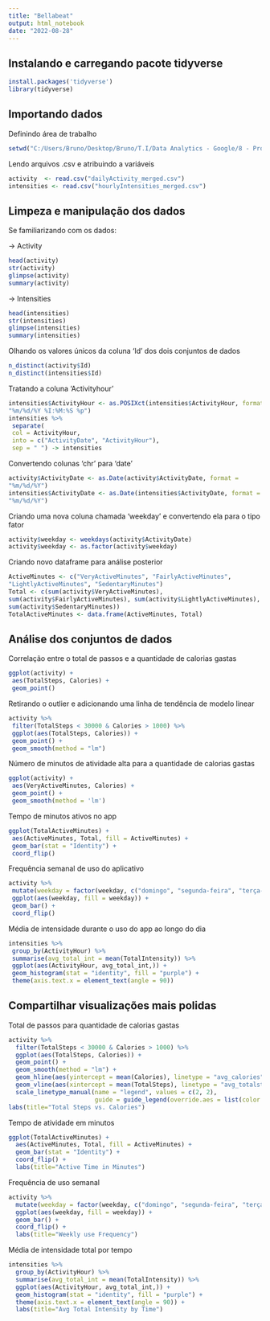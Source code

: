 ---
title: "Bellabeat"
output: html_notebook
date: "2022-08-28"
---

## Instalando e carregando pacote tidyverse

```{r}
install.packages('tidyverse')
library(tidyverse)
```

## Importando dados

Definindo área de trabalho
```{r}
setwd("C:/Users/Bruno/Desktop/Bruno/T.I/Data Analytics - Google/8 - Projeto final de Data Analytics do Google/Caso de Estudo 2_Bellabeat/Fitabase Data 4.12.16-5.12.16")
```

Lendo arquivos .csv e atribuindo a variáveis
```{r}
activity  <- read.csv("dailyActivity_merged.csv")
intensities <- read.csv("hourlyIntensities_merged.csv")
```

## Limpeza e manipulação dos dados

Se familiarizando com os dados:

-> Activity
```{r}
head(activity)
str(activity)
glimpse(activity)
summary(activity)
```

-> Intensities
```{r}
head(intensities)
str(intensities)
glimpse(intensities)
summary(intensities)
```

Olhando os valores únicos da coluna 'Id' dos dois conjuntos de dados
```{r}
n_distinct(activity$Id)
n_distinct(intensities$Id)
```

Tratando a coluna 'Activityhour'
```{r}
intensities$ActivityHour <- as.POSIXct(intensities$ActivityHour, format = 
"%m/%d/%Y %I:%M:%S %p")
intensities %>% 
 separate(
 col = ActivityHour,
 into = c("ActivityDate", "ActivityHour"),
 sep = " ") -> intensities
```

Convertendo colunas 'chr' para 'date'
```{r}
activity$ActivityDate <- as.Date(activity$ActivityDate, format = 
"%m/%d/%Y")
intensities$ActivityDate <- as.Date(intensities$ActivityDate, format = 
"%m/%d/%Y")
```

Criando uma nova coluna chamada 'weekday' e convertendo ela para o tipo fator
```{r}
activity$weekday <- weekdays(activity$ActivityDate)
activity$weekday <- as.factor(activity$weekday)
```

Criando novo dataframe para análise posterior
```{r}
ActiveMinutes <- c("VeryActiveMinutes", "FairlyActiveMinutes", 
"LightlyActiveMinutes", "SedentaryMinutes")
Total <- c(sum(activity$VeryActiveMinutes),
sum(activity$FairlyActiveMinutes), sum(activity$LightlyActiveMinutes),
sum(activity$SedentaryMinutes))
TotalActiveMinutes <- data.frame(ActiveMinutes, Total)
```

## Análise dos conjuntos de dados

Correlação entre o total de passos e a quantidade de calorias gastas
```{r}
ggplot(activity) +
 aes(TotalSteps, Calories) +
 geom_point()
```

Retirando o outlier e adicionando uma linha de tendência de modelo linear
```{r}
activity %>% 
 filter(TotalSteps < 30000 & Calories > 1000) %>% 
 ggplot(aes(TotalSteps, Calories)) +
 geom_point() +
 geom_smooth(method = "lm")
```

Número de minutos de atividade alta para a quantidade de calorias gastas
```{r}
ggplot(activity) +
 aes(VeryActiveMinutes, Calories) +
 geom_point() +
 geom_smooth(method = 'lm')
```

Tempo de minutos ativos no app
```{r}
ggplot(TotalActiveMinutes) +
 aes(ActiveMinutes, Total, fill = ActiveMinutes) +
 geom_bar(stat = "Identity") +
 coord_flip()
```

Frequência semanal de uso do aplicativo
```{r}
activity %>% 
 mutate(weekday = factor(weekday, c("domingo", "segunda-feira", "terça-feira", "quarta-feira", "quinta-feira", "sexta-feira", "sábado"))) %>% 
 ggplot(aes(weekday, fill = weekday)) +
 geom_bar() +
 coord_flip()
```

Média de intensidade durante o uso do app ao longo do dia
```{r}
intensities %>% 
 group_by(ActivityHour) %>% 
 summarise(avg_total_int = mean(TotalIntensity)) %>% 
 ggplot(aes(ActivityHour, avg_total_int,)) +
 geom_histogram(stat = "identity", fill = "purple") +
 theme(axis.text.x = element_text(angle = 90))
```

## Compartilhar visualizações mais polidas

Total de passos para quantidade de calorias gastas
```{r}
activity %>% 
  filter(TotalSteps < 30000 & Calories > 1000) %>% 
  ggplot(aes(TotalSteps, Calories)) +
  geom_point() +
  geom_smooth(method = "lm") +
  geom_hline(aes(yintercept = mean(Calories), linetype = "avg_calories"), colour= "red") +
  geom_vline(aes(xintercept = mean(TotalSteps), linetype = "avg_totalsteps"), colour= "green") +
  scale_linetype_manual(name = "legend", values = c(2, 2), 
                        guide = guide_legend(override.aes = list(color = c("red", "green")))) +
labs(title="Total Steps vs. Calories")
```

Tempo de atividade em minutos
```{r}
ggplot(TotalActiveMinutes) +
  aes(ActiveMinutes, Total, fill = ActiveMinutes) +
  geom_bar(stat = "Identity") +
  coord_flip() +
  labs(title="Active Time in Minutes")
```

Frequência de uso semanal
```{r}
activity %>% 
  mutate(weekday = factor(weekday, c("domingo", "segunda-feira", "terça-feira", "quarta-feira", "quinta-feira", "sexta-feira", "sábado"))) %>% 
  ggplot(aes(weekday, fill = weekday)) +
  geom_bar() +
  coord_flip() +
  labs(title="Weekly use Frequency")
```

Média de intensidade total por tempo
```{r}
intensities %>% 
  group_by(ActivityHour) %>% 
  summarise(avg_total_int = mean(TotalIntensity)) %>% 
  ggplot(aes(ActivityHour, avg_total_int,)) +
  geom_histogram(stat = "identity", fill = "purple") +
  theme(axis.text.x = element_text(angle = 90)) +
  labs(title="Avg Total Intensity by Time")
```